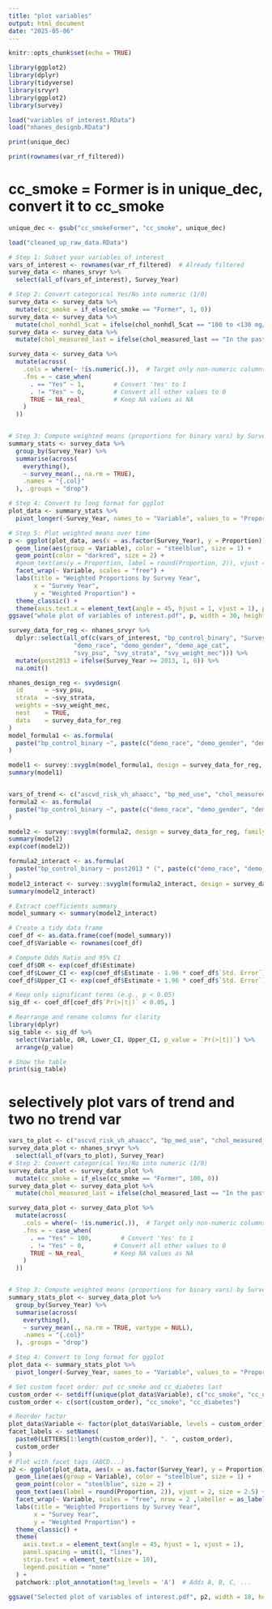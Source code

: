 ---
title: "plot variables"
output: html_document
date: "2025-05-06"
---

```{r setup, include=FALSE}
knitr::opts_chunk$set(echo = TRUE)
```

```{r, message=FALSE, warning=FALSE}
library(ggplot2)
library(dplyr)
library(tidyverse)
library(srvyr)
library(ggplot2)
library(survey)
```

```{r}
load("variables of interest.RData")
load("nhanes_designb.RData")
```

```{r}
print(unique_dec)
```

```{r}
print(rownames(var_rf_filtered))
```
# cc_smoke = Former is in unique_dec, convert it to cc_smoke
```{r}
unique_dec <- gsub("cc_smokeFormer", "cc_smoke", unique_dec)
```

```{r}
load("cleaned_up_raw_data.RData")
```


```{r}

# Step 1: Subset your variables of interest
vars_of_interest <- rownames(var_rf_filtered)  # Already filtered
survey_data <- nhanes_srvyr %>%
  select(all_of(vars_of_interest), Survey_Year)
```


```{r}
# Step 2: Convert categorical Yes/No into numeric (1/0)
survey_data <- survey_data %>%
  mutate(cc_smoke = if_else(cc_smoke == "Former", 1, 0))
survey_data <- survey_data %>%
  mutate(chol_nonhdl_5cat = ifelse(chol_nonhdl_5cat == "100 to <130 mg/dL", 1, 0))
survey_data <- survey_data %>%
  mutate(chol_measured_last = ifelse(chol_measured_last == "In the past year", 1, 0))

survey_data <- survey_data %>%
  mutate(across(
    .cols = where(~ !is.numeric(.)),  # Target only non-numeric columns
    .fns = ~ case_when(
      . == "Yes" ~ 1,        # Convert 'Yes' to 1
      . != "Yes" ~ 0,        # Convert all other values to 0
      TRUE ~ NA_real_        # Keep NA values as NA
    )
  ))


# Step 3: Compute weighted means (proportions for binary vars) by Survey_Year
summary_stats <- survey_data %>%
  group_by(Survey_Year) %>%
  summarise(across(
    everything(),
    ~ survey_mean(., na.rm = TRUE),
    .names = "{.col}"
  ), .groups = "drop")

# Step 4: Convert to long format for ggplot
plot_data <- summary_stats %>%
  pivot_longer(-Survey_Year, names_to = "Variable", values_to = "Proportion")

# Step 5: Plot weighted means over time
p <- ggplot(plot_data, aes(x = as.factor(Survey_Year), y = Proportion)) +
  geom_line(aes(group = Variable), color = "steelblue", size = 1) +
  geom_point(color = "darkred", size = 2) +
  #geom_text(aes(y = Proportion, label = round(Proportion, 2)), vjust = -1, size = 3) +
  facet_wrap(~ Variable, scales = "free") +
  labs(title = "Weighted Proportions by Survey Year",
       x = "Survey Year",
       y = "Weighted Proportion") +
  theme_classic() +
  theme(axis.text.x = element_text(angle = 45, hjust = 1, vjust = 1), panel.spacing = unit(1, "lines"))
ggsave("whole plot of variables of interest.pdf", p, width = 30, height = 30, units = "in")
```

```{r}

survey_data_for_reg <- nhanes_srvyr %>%
  dplyr::select(all_of(c(vars_of_interest, "bp_control_binary", "Survey_Year", 
                  "demo_race", "demo_gender", "demo_age_cat", 
                  "svy_psu", "svy_strata", "svy_weight_mec"))) %>%
  mutate(post2013 = ifelse(Survey_Year >= 2013, 1, 0)) %>%
  na.omit()

nhanes_design_reg <- svydesign(
  id      = ~svy_psu,
  strata  = ~svy_strata,
  weights = ~svy_weight_mec,
  nest    = TRUE,
  data    = survey_data_for_reg
)
model_formula1 <- as.formula(
  paste("bp_control_binary ~", paste(c("demo_race", "demo_gender", "demo_age_cat", vars_of_interest), collapse = " + "))
)

model1 <- survey::svyglm(model_formula1, design = survey_data_for_reg, family = quasibinomial())
summary(model1)

```

```{r}
```


```{r}
vars_of_trend <- c("ascvd_risk_vh_ahaacc", "bp_med_use", "chol_measured_last", "chol_med_use", "htn_aware", "LBXSCLSI","LBXSTP", "LBXPLTSI")
formula2 <- as.formula(
  paste("bp_control_binary ~", paste(c("demo_race", "demo_gender", "demo_age_cat", vars_of_trend), collapse = " + "))
)

model2 <- survey::svyglm(formula2, design = survey_data_for_reg, family = quasibinomial())
summary(model2)
exp(coef(model2))
```

```{r}
formula2_interact <- as.formula(
  paste("bp_control_binary ~ post2013 * (", paste(c("demo_race", "demo_gender", "demo_age_cat", vars_of_trend), collapse = " + "), ")")
)
model2_interact <- survey::svyglm(formula2_interact, design = survey_data_for_reg, family = quasibinomial())
summary(model2_interact)

```
```{r}
# Extract coefficients summary
model_summary <- summary(model2_interact)

# Create a tidy data frame
coef_df <- as.data.frame(coef(model_summary))
coef_df$Variable <- rownames(coef_df)

# Compute Odds Ratio and 95% CI
coef_df$OR <- exp(coef_df$Estimate)
coef_df$Lower_CI <- exp(coef_df$Estimate - 1.96 * coef_df$`Std. Error`)
coef_df$Upper_CI <- exp(coef_df$Estimate + 1.96 * coef_df$`Std. Error`)

# Keep only significant terms (e.g., p < 0.05)
sig_df <- coef_df[coef_df$`Pr(>|t|)` < 0.05, ]

# Rearrange and rename columns for clarity
library(dplyr)
sig_table <- sig_df %>%
  select(Variable, OR, Lower_CI, Upper_CI, p_value = `Pr(>|t|)`) %>%
  arrange(p_value)

# Show the table
print(sig_table)

```

# selectively plot vars of trend and two no trend var
```{r}
vars_to_plot <- c("ascvd_risk_vh_ahaacc", "bp_med_use", "chol_measured_last", "chol_med_use", "htn_aware", "LBXSCLSI","LBXSTP", "LBXPLTSI", "cc_smoke", "cc_diabetes")
survey_data_plot <- nhanes_srvyr %>%
  select(all_of(vars_to_plot), Survey_Year)
# Step 2: Convert categorical Yes/No into numeric (1/0)
survey_data_plot <- survey_data_plot %>%
  mutate(cc_smoke = if_else(cc_smoke == "Former", 100, 0))
survey_data_plot <- survey_data_plot %>%
  mutate(chol_measured_last = ifelse(chol_measured_last == "In the past year", 100, 0))

survey_data_plot <- survey_data_plot %>%
  mutate(across(
    .cols = where(~ !is.numeric(.)),  # Target only non-numeric columns
    .fns = ~ case_when(
      . == "Yes" ~ 100,        # Convert 'Yes' to 1
      . != "Yes" ~ 0,        # Convert all other values to 0
      TRUE ~ NA_real_        # Keep NA values as NA
    )
  ))


# Step 3: Compute weighted means (proportions for binary vars) by Survey_Year
summary_stats_plot <- survey_data_plot %>%
  group_by(Survey_Year) %>%
  summarise(across(
    everything(),
    ~ survey_mean(., na.rm = TRUE, vartype = NULL),
    .names = "{.col}"
  ), .groups = "drop")

# Step 4: Convert to long format for ggplot
plot_data <- summary_stats_plot %>%
  pivot_longer(-Survey_Year, names_to = "Variable", values_to = "Proportion")
```


```{r}
# Set custom facet order: put cc_smoke and cc_diabetes last
custom_order <- setdiff(unique(plot_data$Variable), c("cc_smoke", "cc_diabetes"))
custom_order <- c(sort(custom_order), "cc_smoke", "cc_diabetes")

# Reorder factor
plot_data$Variable <- factor(plot_data$Variable, levels = custom_order)
facet_labels <- setNames(
  paste0(LETTERS[1:length(custom_order)], ". ", custom_order),
  custom_order
)
# Plot with facet tags (ABCD...)
p2 <- ggplot(plot_data, aes(x = as.factor(Survey_Year), y = Proportion)) +
  geom_line(aes(group = Variable), color = "steelblue", size = 1) +
  geom_point(color = "steelblue", size = 2) +
  geom_text(aes(label = round(Proportion, 2)), vjust = 2, size = 2.5) +
  facet_wrap(~ Variable, scales = "free", nrow = 2 ,labeller = as_labeller(facet_labels)) +
  labs(title = "Weighted Proportions by Survey Year",
       x = "Survey Year",
       y = "Weighted Proportion") +
  theme_classic() +
  theme(
    axis.text.x = element_text(angle = 45, hjust = 1, vjust = 1),
    panel.spacing = unit(1, "lines"),
    strip.text = element_text(size = 10),
    legend.position = "none"
  ) +
  patchwork::plot_annotation(tag_levels = 'A')  # Adds A, B, C, ...

ggsave("Selected plot of variables of interest.pdf", p2, width = 18, height = 6, units = "in")
```

